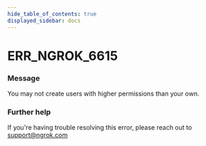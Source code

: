 ```yaml
---
hide_table_of_contents: true
displayed_sidebar: docs
---
```



# ERR_NGROK_6615

### Message

You may not create users with higher permissions than your own.

<ErrorDetails error="err_ngrok_6615" />

### Further help

If you're having trouble resolving this error, please reach out to [support@ngrok.com](mailto:support@ngrok.com?subject=Help%20with%20ERR_NGROK_6615)
